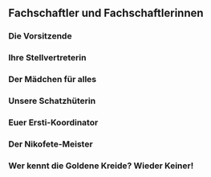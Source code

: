 ## Fachschaftler und Fachschaftlerinnen

### Die Vorsitzende {-}

### Ihre Stellvertreterin {-}

### Der Mädchen für alles {-}

### Unsere Schatzhüterin {-}

### Euer Ersti-Koordinator {-}

### Der Nikofete-Meister {-}

### Wer kennt die Goldene Kreide? Wieder Keiner! {-}